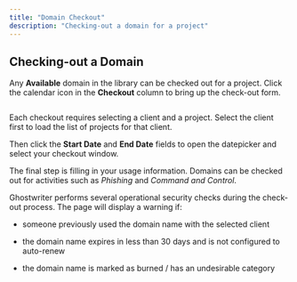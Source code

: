 ```yaml
---
title: "Domain Checkout"
description: "Checking-out a domain for a project"
---
```


## Checking-out a Domain


Any **Available** domain in the library can be checked out for a project. Click the calendar icon in the **Checkout** column to bring up the check-out form.

<Frame>
  <img src="/images/features/image-29.png" alt=""/>
</Frame>

Each checkout requires selecting a client and a project. Select the client first to load the list of projects for that client.

Then click the **Start Date** and **End Date** fields to open the datepicker and select your checkout window.

The final step is filling in your usage information. Domains can be checked out for activities such as _Phishing_ and _Command and Control_.

<Info>
Ghostwriter performs several operational security checks during the check-out process. The page will display a warning if:

* someone previously used the domain name with the selected client

* the domain name expires in less than 30 days and is not configured to auto-renew

* the domain name is marked as burned / has an undesirable category
</Info>

